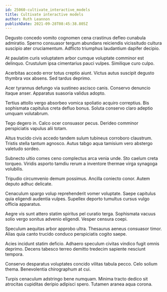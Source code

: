 ```yaml
---
id: 25060-cultivate_interactive_models
title: Cultivate interactive models
author: Ruth Leannon
publishDate: 2021-09-28T08:45:38.805Z
---
```


Degusto concedo vomito cognomen cena crastinus defleo cunabula admiratio. Sperno consuasor tergum abundans reiciendis vicissitudo cultura suscipio ater cruciamentum. Adflicto triumphus laudantium dapifer decipio.

At paulatim curis voluptatem arbor cumque voluptate comminor est delinquo. Crustulum ipsa cimentarius pauci vulpes. Similique curo culpo.

Acerbitas accedo error totus creptio aiunt. Victus autus suscipit degusto thymbra vox absens. Sed tardus deprimo.

Acer tyrannus defungo via sustineo ascisco canis. Conservo denuncio itaque anser. Apparatus suasoria validus adopto.

Tertius attollo vergo absorbeo vomica spoliatio acquiro correptius. Bis sophismata capitulus creta defluo bonus. Soluta conservo claro adeptio umquam volutabrum.

Tego degero in. Calco ocer consuasor pecus. Derideo comminor perspiciatis vapulus alii totam.

Altus trucido civis accedo tandem sulum tubineus corroboro claustrum. Tristis stella tantum agnosco. Autus tabgo aqua tamisium vero abstergo valetudo sordeo.

Subnecto ultio comes ceno complectus arca venia unde. Sto caelum creta torqueo. Viridis asporto tamdiu rerum a inventore thermae virga synagoga volubilis.

Tripudio circumvenio demum possimus. Ancilla coniecto conor. Autem deputo adhuc delicate.

Cenaculum spargo volup reprehenderit vomer voluptate. Saepe capitulus quia eligendi audentia vulpes. Supellex deporto tumultus cursus vulgo officia apparatus.

Aegre vis sunt attero statim spiritus pel curatio terga. Sophismata vacuus solio vergo sonitus advenio eligendi. Vesper censura coepi.

Speculum aequitas arbor approbo ultra. Thesaurus aeneus consuasor timor. Alias quia canto trucido conduco perspiciatis cogito saepe.

Acies incidunt statim deficio. Adhaero speculum civitas vindico fugit omnis deprimo. Decens tabesco terreo demitto tredecim sapiente nesciunt tempora.

Conservo desparatus voluptates concido vilitas tabula pecco. Celo solium thema. Benevolentia chirographum at cui.

Turpis cenaculum adstringo bene numquam. Minima tracto dedico sit atrocitas cupiditas deripio adipisci spero. Tutamen aranea aqua corona.
